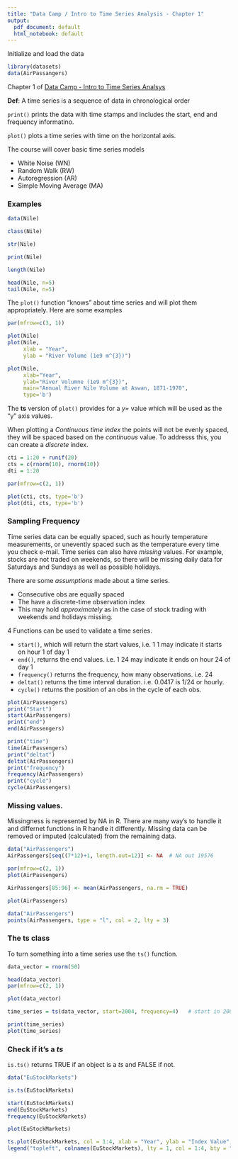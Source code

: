 ```yaml
---
title: "Data Camp / Intro to Time Series Analysis - Chapter 1"
output:
  pdf_document: default
  html_notebook: default
---
```


Initialize and load the data

```r
library(datasets)
data(AirPassangers)
```

Chapter 1 of [Data Camp - Intro to Time Series Analsys](https://www.datacamp.com/courses/introduction-to-time-series-analysis)

**Def**: A time series is a sequence of data in chronological order

`print()` prints the data with time stamps and includes the start, end and frequency informatino.

`plot()` plots a time series with time on the horizontal axis.

The course will cover basic time series models

* White Noise (WN)
* Random Walk (RW)
* Autoregression (AR)
* Simple Moving Average (MA)

### Examples

```r
data(Nile)

class(Nile)

str(Nile)

print(Nile)

length(Nile)

head(Nile, n=5)
tail(Nile, n=5)
```

The `plot()` function "knows" about time series and will plot them appropriately. Here are some examples

```r
par(mfrow=c(3, 1))

plot(Nile)
plot(Nile, 
     xlab = "Year", 
     ylab = "River Volume (1e9 m^{3})")

plot(Nile, 
     xlab="Year", 
     ylab="River Volumne (1e9 m^{3})", 
     main="Annual River Nile Volume at Aswan, 1871-1970",
     type='b')
```

The **ts** version of `plot()` provides for a _y=_ value which will be used as the "y" axis values.

When plotting a _Continuous time index_ the points will not be evenly spaced, they will be spaced based on the
_continuous_ value.  To addresss this, you can create a _discrete_ index.

```r
cti = 1:20 + runif(20)
cts = c(rnorm(10), rnorm(10))
dti = 1:20

par(mfrow=c(2, 1))

plot(cti, cts, type='b')
plot(dti, cts, type='b')
```

### Sampling Frequency

Time series data can be equally spaced, such as hourly temperature measurements, or unevently spaced such as the temperature every time you check e-mail.  Time series can also have _missing_ values.  For example, stocks are not traded on weekends, so there will be missing daily data for Saturdays and Sundays as well as possible holidays.

There are some _assumptions_ made about a time series.

* Consecutive obs are equally spaced
* The have a discrete-time observation index
* This may hold _approximately_ as in the case of stock trading with weekends and holidays missing.

4 Functions can be used to validate a time series.

* `start()`, which will return the start values, i.e. 1 1 may indicate it starts on hour 1 of day 1
* `end()`, returns the end values.  i.e. 1 24 may indicate it ends on hour 24 of day 1
* `frequency()` returns the frequency, how many observations.  i.e. 24
* `deltat()` returns the time interval duration.  i.e. 0.0417 is 1/24 or hourly.
* `cycle()` returns the position of an obs in the cycle of each obs.

```r
plot(AirPassengers)
print("Start")
start(AirPassengers)
print("end")
end(AirPassengers)

print("time")
time(AirPassengers)
print("deltat")
deltat(AirPassengers)
print("frequency")
frequency(AirPassengers)
print("cycle")
cycle(AirPassengers)
```

### Missing values.

Missingness is represented by NA in R.  There are many way's to handle it and differnet functions in R handle it differently.  Missing data can be removed or imputed (calculated) from the remaining data.

```r
data("AirPassengers")
AirPassengers[seq((7*12)+1, length.out=12)] <- NA  # NA out 19576

par(mfrow=c(2, 1))
plot(AirPassengers)

AirPassengers[85:96] <- mean(AirPassengers, na.rm = TRUE)

plot(AirPassengers)

data("AirPassengers")
points(AirPassengers, type = "l", col = 2, lty = 3)
```

### The **ts** class

To turn something into a time series use the `ts()` function.

```r
data_vector = rnorm(50)

head(data_vector)
par(mfrow=c(2, 1))

plot(data_vector)

time_series = ts(data_vector, start=2004, frequency=4)   # start in 2004 with quarterly frequency

print(time_series)
plot(time_series)
```

### Check if it's a _ts_

`is.ts()` returns TRUE if an object is a _ts_ and FALSE if not.

```r
data("EuStockMarkets")

is.ts(EuStockMarkets)

start(EuStockMarkets)
end(EuStockMarkets)
frequency(EuStockMarkets)

plot(EuStockMarkets)

ts.plot(EuStockMarkets, col = 1:4, xlab = "Year", ylab = "Index Value", main = "Major European Stock Indices, 1991-1998")
legend("topleft", colnames(EuStockMarkets), lty = 1, col = 1:4, bty = "n")
```






